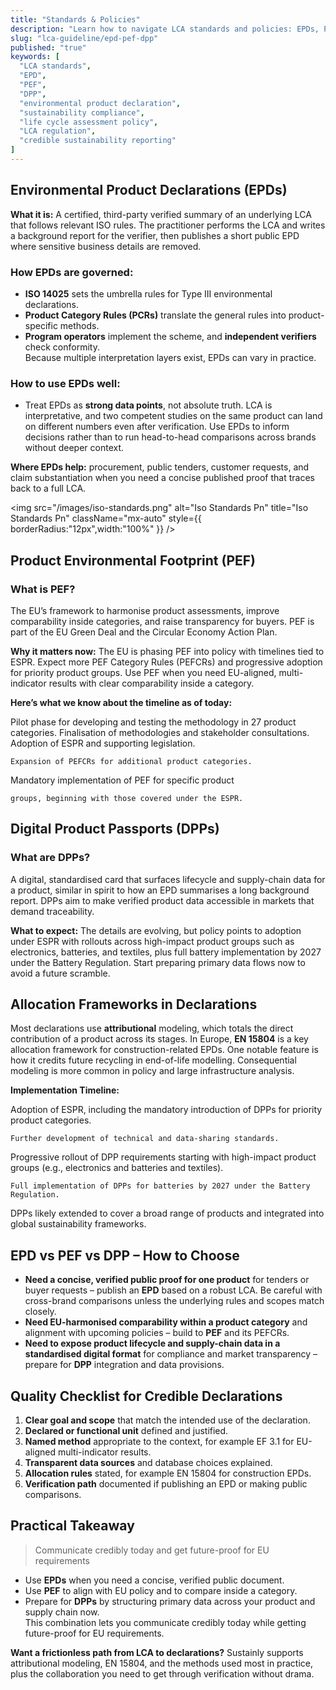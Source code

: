 ```yaml
---
title: "Standards & Policies"
description: "Learn how to navigate LCA standards and policies: EPDs, PEF, and DPPs explained. Compare methods, timelines, and best uses to stay credible and compliant."
slug: "lca-guideline/epd-pef-dpp"
published: "true"
keywords: [
  "LCA standards",
  "EPD",
  "PEF",
  "DPP",
  "environmental product declaration",
  "sustainability compliance",
  "life cycle assessment policy",
  "LCA regulation",
  "credible sustainability reporting"
]
---
```


## Environmental Product Declarations (EPDs)

**What it is:** A certified, third-party verified summary of an underlying LCA that follows relevant ISO rules. The practitioner performs the LCA and writes a background report for the verifier, then publishes a short public EPD where sensitive business details are removed.

### **How EPDs are governed:**

- **ISO 14025** sets the umbrella rules for Type III environmental declarations.
- **Product Category Rules (PCRs)** translate the general rules into product-specific methods.
- **Program operators** implement the scheme, and **independent verifiers** check conformity.\
  Because multiple interpretation layers exist, EPDs can vary in practice.

### **How to use EPDs well:**

- Treat EPDs as **strong data points**, not absolute truth. LCA is interpretative, and two competent studies on the same product can land on different numbers even after verification. Use EPDs to inform decisions rather than to run head-to-head comparisons across brands without deeper context.

**Where EPDs help:** procurement, public tenders, customer requests, and claim substantiation when you need a concise published proof that traces back to a full LCA.

<img
  src="/images/iso-standards.png"
  alt="Iso Standards Pn"
  title="Iso Standards Pn"
  className="mx-auto"
  style={{ borderRadius:"12px",width:"100%" }}
/>

## Product Environmental Footprint (PEF)

### **What is PEF?**

The EU’s framework to harmonise product assessments, improve comparability inside categories, and raise transparency for buyers. PEF is part of the EU Green Deal and the Circular Economy Action Plan.

**Why it matters now:** The EU is phasing PEF into policy with timelines tied to ESPR. Expect more PEF Category Rules (PEFCRs) and progressive adoption for priority product groups. Use PEF when you need EU-aligned, multi-indicator results with clear comparability inside a category.

**Here’s what we know about the timeline as of today:**

<Steps>
  <Step title="2013-2018">
    Pilot phase for developing and testing the methodology in 27 product categories.
  </Step>
  <Step title="2020-2023">
    Finalisation of methodologies and stakeholder consultations.
  </Step>
  <Step title="2024-2025">
    Adoption of ESPR and supporting legislation.

    Expansion of PEFCRs for additional product categories.
  </Step>
  <Step title="2026 Onwards" icon="sparkles" titleSize="h2">
    Mandatory implementation of PEF for specific product

    groups, beginning with those covered under the ESPR.
  </Step>
</Steps>

## Digital Product Passports (DPPs)

### **What are DPPs?**

A digital, standardised card that surfaces lifecycle and supply-chain data for a product, similar in spirit to how an EPD summarises a long background report. DPPs aim to make verified product data accessible in markets that demand traceability.

**What to expect:** The details are evolving, but policy points to adoption under ESPR with rollouts across high-impact product groups such as electronics, batteries, and textiles, plus full battery implementation by 2027 under the Battery Regulation. Start preparing primary data flows now to avoid a future scramble.

## Allocation Frameworks in Declarations

Most declarations use **attributional** modeling, which totals the direct contribution of a product across its stages. In Europe, **EN 15804** is a key allocation framework for construction-related EPDs. One notable feature is how it credits future recycling in end-of-life modelling. Consequential modeling is more common in policy and large infrastructure analysis.

**Implementation Timeline:**

<Steps>
  <Step title="2024-2025">
    Adoption of ESPR, including the mandatory introduction of DPPs for priority product categories.

    Further development of technical and data-sharing standards.
  </Step>
  <Step title="2026-2028" titleSize="h3">
    Progressive rollout of DPP requirements starting with high-impact product groups (e.g., electronics and batteries and textiles).

    Full implementation of DPPs for batteries by 2027 under the Battery Regulation.
  </Step>
  <Step title="2030 Onwards" icon="sparkles" titleSize="h2">
    DPPs likely extended to cover a broad range of products and integrated into global sustainability frameworks.
  </Step>
</Steps>

## EPD vs PEF vs DPP – How to Choose

- **Need a concise, verified public proof for one product** for tenders or buyer requests – publish an **EPD** based on a robust LCA. Be careful with cross-brand comparisons unless the underlying rules and scopes match closely.
- **Need EU-harmonised comparability within a product category** and alignment with upcoming policies – build to **PEF** and its PEFCRs.
- **Need to expose product lifecycle and supply-chain data in a standardised digital format** for compliance and market transparency – prepare for **DPP** integration and data provisions.

## Quality Checklist for Credible Declarations

1. **Clear goal and scope** that match the intended use of the declaration.
2. **Declared or functional unit** defined and justified.
3. **Named method** appropriate to the context, for example EF 3.1 for EU-aligned multi-indicator results.
4. **Transparent data sources** and database choices explained.
5. **Allocation rules** stated, for example EN 15804 for construction EPDs.
6. **Verification path** documented if publishing an EPD or making public comparisons.

## Practical Takeaway

> Communicate credibly today and get future-proof for EU requirements

- Use **EPDs** when you need a concise, verified public document.
- Use **PEF** to align with EU policy and to compare inside a category.
- Prepare for **DPPs** by structuring primary data across your product and supply chain now.\
  This combination lets you communicate credibly today while getting future-proof for EU requirements.

**Want a frictionless path from LCA to declarations?** Sustainly supports attributional modeling, EN 15804, and the methods used most in practice, plus the collaboration you need to get through verification without drama.